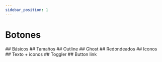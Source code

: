 ```yaml
---
sidebar_position: 1
---
```



# Botones

<div className="space-y-8 use-h2-only-for-anchors">
	## Básicos
	<Basic />
	## Tamaños
	<Sizes />
	## Outline
	<Outline />
	## Ghost
	<Ghost />
	## Redondeados
	<Rounded />
	## Iconos
	<Iconized />
	## Texto + iconos
	<TextIcon />
	## Toggler
	<Toggler />
	## Button link
	<ButtonLink />
</div>

